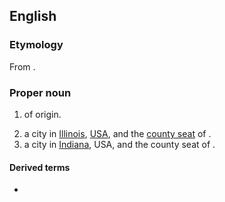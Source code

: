 ==English==
{{wikipedia|Sullivan (surname)}}
{{slim-wikipedia|Sullivan#Places}}

===Etymology===
From {{der|en|ga|Ó Súilleabháin}}.

===Proper noun===
{{en-proper noun}}

# {{surname|from=Irish|lang=en|dot=}} of {{l|en|Irish}} origin.
# a city in [[Illinois]], [[USA]], and the [[county seat]] of {{l|en|Moultrie County}}.
# a city in [[Indiana]], USA, and the county seat of {{l|en|Sullivan County}}.

====Derived terms====
* {{l|en|Sullivan County}}

{{C|en|Illinois, USA|Indiana}}